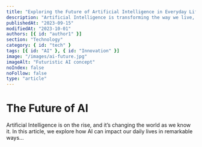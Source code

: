 ```yaml
---
title: "Exploring the Future of Artificial Intelligence in Everyday Life"
description: "Artificial Intelligence is transforming the way we live, work, and interact. Explore how AI will shape our future in incredible ways."
publishedAt: "2023-09-15"
modifiedAt: "2023-10-01"
authors: [{ id: "author1" }]
section: "Technology"
category: { id: "tech" }
tags: [{ id: "AI" }, { id: "Innovation" }]
image: "/images/ai-future.jpg"
imageAlt: "Futuristic AI concept"
noIndex: false
noFollow: false
type: "article"
---
```


# The Future of AI

Artificial Intelligence is on the rise, and it’s changing the world as we know it. In this article, we explore how AI can impact our daily lives in remarkable ways...
